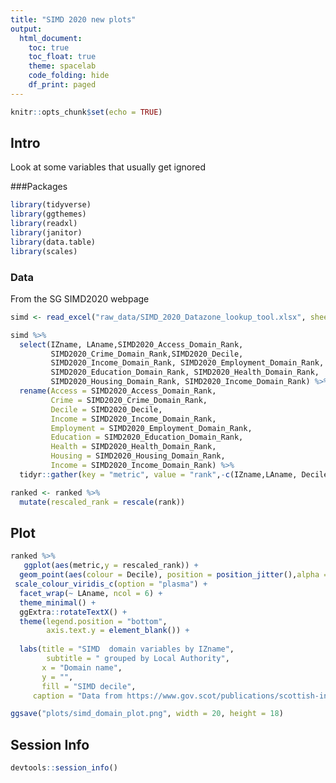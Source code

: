 ```yaml
---
title: "SIMD 2020 new plots"
output: 
  html_document:
    toc: true
    toc_float: true
    theme: spacelab
    code_folding: hide
    df_print: paged
---
```


```r
knitr::opts_chunk$set(echo = TRUE)
```

## Intro

Look at some variables that usually get ignored

###Packages

```r
library(tidyverse)
library(ggthemes)
library(readxl)
library(janitor)
library(data.table)
library(scales)
```


### Data

From the SG SIMD2020 webpage

```r
simd <- read_excel("raw_data/SIMD_2020_Datazone_lookup_tool.xlsx", sheet = 3)
```

```r
simd %>% 
  select(IZname, LAname,SIMD2020_Access_Domain_Rank,
         SIMD2020_Crime_Domain_Rank,SIMD2020_Decile,
         SIMD2020_Income_Domain_Rank, SIMD2020_Employment_Domain_Rank,
         SIMD2020_Education_Domain_Rank, SIMD2020_Health_Domain_Rank,
         SIMD2020_Housing_Domain_Rank, SIMD2020_Income_Domain_Rank) %>% 
  rename(Access = SIMD2020_Access_Domain_Rank,
         Crime = SIMD2020_Crime_Domain_Rank,
         Decile = SIMD2020_Decile,
         Income = SIMD2020_Income_Domain_Rank, 
         Employment = SIMD2020_Employment_Domain_Rank,
         Education = SIMD2020_Education_Domain_Rank,
         Health = SIMD2020_Health_Domain_Rank,
         Housing = SIMD2020_Housing_Domain_Rank, 
         Income = SIMD2020_Income_Domain_Rank) %>% 
  tidyr::gather(key = "metric", value = "rank",-c(IZname,LAname, Decile)) -> ranked

ranked <- ranked %>% 
  mutate(rescaled_rank = rescale(rank))
```









## Plot

```r
ranked %>% 
   ggplot(aes(metric,y = rescaled_rank)) +
  geom_point(aes(colour = Decile), position = position_jitter(),alpha = 0.4) +
 scale_colour_viridis_c(option = "plasma") +
  facet_wrap(~ LAname, ncol = 6) + 
  theme_minimal() + 
  ggExtra::rotateTextX() +
  theme(legend.position = "bottom",
        axis.text.y = element_blank()) +
  
  labs(title = "SIMD  domain variables by IZname",
        subtitle = " grouped by Local Authority",
       x = "Domain name",
       y = "",
       fill = "SIMD decile", 
     caption = "Data from https://www.gov.scot/publications/scottish-index-of-multiple-deprivation-2020-data-zone-look-up/") 

```



```r
ggsave("plots/simd_domain_plot.png", width = 20, height = 18)
```



## Session Info

```r
devtools::session_info()
```


